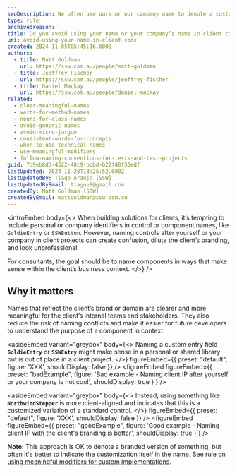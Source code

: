 ```yaml
---
seoDescription: We often use ours or our company name to denote a custom version of something. Unless you're publishing a library, this is never a good idea.
type: rule
archivedreason:
title: Do you avoid using your name or your company’s name in client code?
uri: avoid-using-your-name-in-client-code
created: 2024-11-05T05:45:16.000Z
authors:
  - title: Matt Goldman
    url: https://ssw.com.au/people/matt-goldman
  - title: Jeoffrey Fischer
    url: https://ssw.com.au/people/jeoffrey-fischer
  - title: Daniel Mackay
    url: https://ssw.com.au/people/daniel-mackay
related:
  - clear-meaningful-names
  - verbs-for-method-names
  - nouns-for-class-names
  - avoid-generic-names
  - avoid-micro-jargon
  - consistent-words-for-concepts
  - when-to-use-technical-names
  - use-meaningful-modifiers
  - follow-naming-conventions-for-tests-and-test-projects
guid: 7d9eb8d3-4522-40c9-bcbd-b22f48f50edf
lastUpdated: 2024-11-28T18:25:52.000Z
lastUpdatedBy: Tiago Araújo [SSW]
lastUpdatedByEmail: tiagov8@gmail.com
createdBy: Matt Goldman [SSW]
createdByEmail: mattgoldman@ssw.com.au
---
```


<introEmbed
  body={<>
When building solutions for clients, it’s tempting to include personal or company identifiers in control or component names, like `GoldieEntry` or `SSWButton`. However, naming controls after yourself or your company in client projects can create confusion, dilute the client’s branding, and look unprofessional.

For consultants, the goal should be to name components in ways that make sense within the client’s business context.
  </>}
/>
## Why it matters

Names that reflect the client’s brand or domain are clearer and more meaningful for the client’s internal teams and stakeholders. They also reduce the risk of naming conflicts and make it easier for future developers to understand the purpose of a component in context.

<asideEmbed
  variant="greybox"
  body={<>
    Naming a custom entry field **`GoldieEntry`** or **`SSWEntry`** might make sense in a personal or shared library but is out of place in a client project.
  </>}
  figureEmbed={{
    preset: "default",
    figure: 'XXX',
    shouldDisplay: false
  }}
/>
<figureEmbed figureEmbed={{
  preset: "badExample",
  figure: 'Bad example - Naming client IP after yourself or your company is not cool',
  shouldDisplay: true
} } />


<asideEmbed
  variant="greybox"
  body={<>
    Instead, using something like **`NorthwindStepper`** is more client-aligned and indicates that this is a customized variation of a standard control.
  </>}
  figureEmbed={{
    preset: "default",
    figure: 'XXX',
    shouldDisplay: false
  }}
/>
<figureEmbed figureEmbed={{
  preset: "goodExample",
  figure: 'Good example - Naming client IP with the client\'s branding is better',
  shouldDisplay: true
} } />


**Note:** This approach is OK to denote a branded version of something, but often it's better to indicate the customization itself in the name. See rule on [using meaningful modifiers for custom implementations](/use-meaningful-modifiers).
